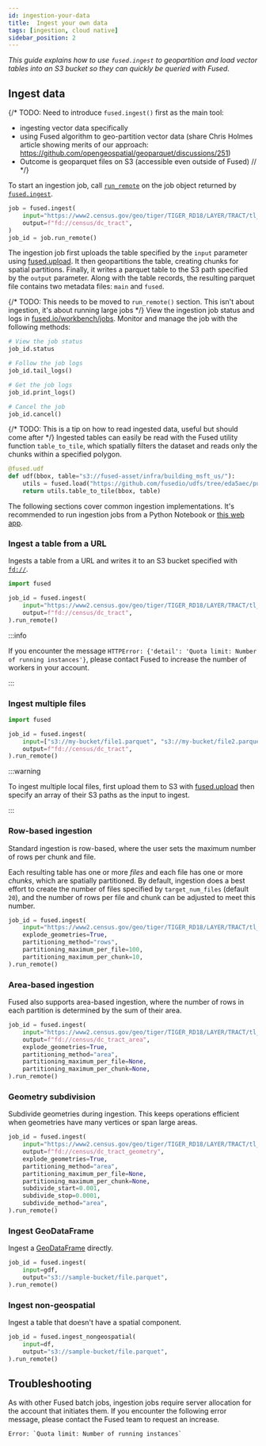 ```yaml
---
id: ingestion-your-data
title:  Ingest your own data
tags: [ingestion, cloud native]
sidebar_position: 2
---
```



_This guide explains how to use `fused.ingest` to geopartition and load vector tables into an S3 bucket so they can quickly be queried with Fused._


## Ingest data

{/* TODO: Need to introduce `fused.ingest()` first as the main tool:
- ingesting vector data specifically
- using Fused algorithm to geo-partition vector data (share Chris Holmes article showing merits of our approach: https://github.com/opengeospatial/geoparquet/discussions/251) 
- Outcome is geoparquet files on S3 (accessible even outside of Fused)
// */}

To start an ingestion job, call [`run_remote`](/python-sdk/top-level-functions/#jobrun_remote) on the job object returned by [`fused.ingest`](/python-sdk/top-level-functions/#ingest).

```python showLineNumbers
job = fused.ingest(
    input="https://www2.census.gov/geo/tiger/TIGER_RD18/LAYER/TRACT/tl_rd22_11_tract.zip",
    output=f"fd://census/dc_tract",
)
job_id = job.run_remote()
```

The ingestion job first uploads the table specified by the `input` parameter using [fused.upload](/python-sdk/top-level-functions/#upload). It then geopartitions the table, creating chunks for spatial partitions. Finally, it writes a parquet table to the S3 path specified by the `output` parameter. Along with the table records, the resulting parquet file contains two metadata files: `main` and `fused`.

{/* TODO: This needs to be moved to `run_remote()` section. This isn't about ingestion, it's about running large jobs */}
View the ingestion job status and logs in [fused.io/workbench/jobs](https://www.fused.io/workbench/jobs). Monitor and manage the job with the following methods:

```python showLineNumbers
# View the job status
job_id.status

# Follow the job logs
job_id.tail_logs()

# Get the job logs
job_id.print_logs()

# Cancel the job
job_id.cancel()
```

{/* TODO: This is a tip on how to read ingested data, useful but should come after */}
Ingested tables can easily be read with the Fused utility function `table_to_tile`, which spatially filters the dataset and reads only the chunks within a specified polygon.

```python showLineNumbers
@fused.udf
def udf(bbox, table="s3://fused-asset/infra/building_msft_us/"):
    utils = fused.load("https://github.com/fusedio/udfs/tree/eda5aec/public/common/").utils
    return utils.table_to_tile(bbox, table)
```

The following sections cover common ingestion implementations. It's recommended to run ingestion jobs from a Python Notebook or [this web app](https://www.fused.io/workbench#app/s/i/fa_3sY9SPDK9sqyHoR8NYm14H).

### Ingest a table from a URL

Ingests a table from a URL and writes it to an S3 bucket specified with [`fd://`](/core-concepts/content-management/file-system/#fd-s3-bucket).

```python showLineNumbers
import fused

job_id = fused.ingest(
    input="https://www2.census.gov/geo/tiger/TIGER_RD18/LAYER/TRACT/tl_rd22_11_tract.zip",
    output=f"fd://census/dc_tract",
).run_remote()
```

:::info

If you encounter the message
`HTTPError: {'detail': 'Quota limit: Number of running instances'}`, please contact Fused to increase the number of workers in your account.

:::


### Ingest multiple files

```python showLineNumbers
import fused

job_id = fused.ingest(
    input=["s3://my-bucket/file1.parquet", "s3://my-bucket/file2.parquet"],
    output=f"fd://census/dc_tract",
).run_remote()
```

:::warning

To ingest multiple local files, first upload them to S3 with [fused.upload](/python-sdk/top-level-functions/#upload) then specify an array of their S3 paths as the input to ingest.

:::

### Row-based ingestion

Standard ingestion is row-based, where the user sets the maximum number of rows per chunk and file.

Each resulting table has one or more _files_ and each file has one or more _chunks_, which are spatially partitioned. By default, ingestion does a best effort to create the number of files specified by `target_num_files` (default `20`), and the number of rows per file and chunk can be adjusted to meet this number.

```python showLineNumbers
job_id = fused.ingest(
    input="https://www2.census.gov/geo/tiger/TIGER_RD18/LAYER/TRACT/tl_rd22_11_tract.zip",
    explode_geometries=True,
    partitioning_method="rows",
    partitioning_maximum_per_file=100,
    partitioning_maximum_per_chunk=10,
).run_remote()
```

### Area-based ingestion

Fused also supports area-based ingestion, where the number of rows in each partition is
determined by the sum of their area.

```python showLineNumbers
job_id = fused.ingest(
    input="https://www2.census.gov/geo/tiger/TIGER_RD18/LAYER/TRACT/tl_rd22_11_tract.zip",
    output=f"fd://census/dc_tract_area",
    explode_geometries=True,
    partitioning_method="area",
    partitioning_maximum_per_file=None,
    partitioning_maximum_per_chunk=None,
).run_remote()
```

### Geometry subdivision

Subdivide geometries during ingestion. This keeps operations efficient when geometries have many vertices or span large areas.

```python showLineNumbers
job_id = fused.ingest(
    input="https://www2.census.gov/geo/tiger/TIGER_RD18/LAYER/TRACT/tl_rd22_11_tract.zip",
    output=f"fd://census/dc_tract_geometry",
    explode_geometries=True,
    partitioning_method="area",
    partitioning_maximum_per_file=None,
    partitioning_maximum_per_chunk=None,
    subdivide_start=0.001,
    subdivide_stop=0.0001,
    subdivide_method="area",
).run_remote()
```

### Ingest GeoDataFrame

Ingest a [GeoDataFrame](https://geopandas.org/en/stable/docs/reference/api/geopandas.GeoDataFrame.html) directly.

```python showLineNumbers
job_id = fused.ingest(
    input=gdf,
    output="s3://sample-bucket/file.parquet",
).run_remote()
```

### Ingest non-geospatial

Ingest a table that doesn't have a spatial component.

```python showLineNumbers
job_id = fused.ingest_nongeospatial(
    input=df,
    output="s3://sample-bucket/file.parquet",
).run_remote()
```

## Troubleshooting

As with other Fused batch jobs, ingestion jobs require server allocation for the account that initiates them. If you encounter the following error message, please contact the Fused team to request an increase.

```text
Error: `Quota limit: Number of running instances`
```
